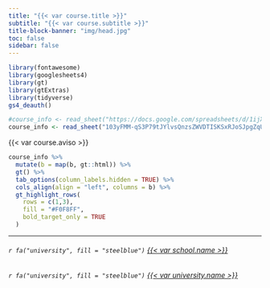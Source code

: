 ```yaml
---
title: "{{< var course.title >}}"
subtitle: "{{< var course.subtitle >}}"
title-block-banner: "img/head.jpg"
toc: false
sidebar: false
---
```


```r
library(fontawesome)
library(googlesheets4)
library(gt)
library(gtExtras)
library(tidyverse)
gs4_deauth()

#course_info <- read_sheet("https://docs.google.com/spreadsheets/d/1ijXkRRscKCg-s2V425YP4hEw57b8qQTCU_a7pgMnOWQ/edit?usp=sharing", col_names = c('a','b'))
course_info <- read_sheet("103yFMM-qS3P79tJYlvsQnzsZWVDTISKSxRJoSJpgZqU", col_names = c('a','b'))


```

{{< var course.aviso >}}

```r

course_info %>% 
  mutate(b = map(b, gt::html)) %>%
  gt() %>% 
  tab_options(column_labels.hidden = TRUE) %>% 
  cols_align(align = "left", columns = b) %>% 
  gt_highlight_rows(
    rows = c(1,3),
    fill = "#F0F8FF",
    bold_target_only = TRUE
  )

```

------------------------------------------------------------------------

###### `r fa("university", fill = "steelblue")` [{{< var school.name >}}](%7B%7B%3C%20var%20school.url%20%3E%7D%7D)

###### `r fa("university", fill = "steelblue")` [{{< var university.name >}}](%7B%7B%3C%20var%20university.url%20%3E%7D%7D)
